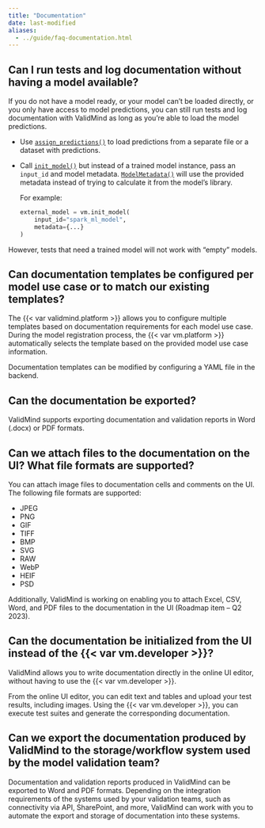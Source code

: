 ```yaml
---
title: "Documentation"
date: last-modified
aliases:
  - ../guide/faq-documentation.html
---
```


## Can I run tests and log documentation without having a model available?

If you do not have a model ready, or your model can't be loaded directly, or you only have access to model predictions, you can still run tests and log documentation with ValidMind as long as you're able to load the model predictions.

- Use [`assign_predictions()`](https://docs.validmind.ai/validmind/validmind/vm_models.html#VMDataset.assign_predictions) to load predictions from a separate file or a dataset with predictions.
- Call [`init_model()`](https://docs.validmind.ai/validmind/validmind.html#init_model) but instead of a trained model instance, pass an `input_id` and model metadata. [`ModelMetadata()`](https://docs.validmind.ai/validmind/validmind/tests/model_validation/ModelMetadata.html#ModelMetadata) will use the provided metadata instead of trying to calculate it from the model's library. 

    For example: 

    ```python
    external_model = vm.init_model(
        input_id="spark_ml_model",
        metadata={...}
    )
    ```

::: {.callout title="If neither a trained model instance nor metadata is provided, `init_model()` will return an error.  "}
However, tests that need a trained model will not work with "empty" models.
:::

## Can documentation templates be configured per model use case or to match our existing templates?

The {{< var validmind.platform >}} allows you to configure multiple templates based on documentation requirements for each model use case. During the model registration process, the {{< var vm.platform >}} automatically selects the template based on the provided model use case information.

Documentation templates can be modified by configuring a YAML file in the backend.

## Can the documentation be exported?

ValidMind supports exporting documentation and validation reports in Word (.docx) or PDF formats.

## Can we attach files to the documentation on the UI? What file formats are supported?

You can attach image files to documentation cells and comments on the UI. The following file formats are supported:

- JPEG
- PNG
- GIF
- TIFF
- BMP
- SVG
- RAW
- WebP
- HEIF
- PSD

Additionally, ValidMind is working on enabling you to attach Excel, CSV, Word, and PDF files to the documentation in the UI (Roadmap item – Q2 2023).

## Can the documentation be initialized from the UI instead of the {{< var vm.developer >}}?

ValidMind allows you to write documentation directly in the online UI editor, without having to use the {{< var vm.developer >}}.

From the online UI editor, you can edit text and tables and upload your test results, including images. Using the {{< var vm.developer >}}, you can execute test suites and generate the corresponding documentation.

## Can we export the documentation produced by ValidMind to the storage/workflow system used by the model validation team?

Documentation and validation reports produced in ValidMind can be exported to Word and PDF formats. Depending on the integration requirements of the systems used by your validation teams, such as connectivity via API, SharePoint, and more, ValidMind can work with you to automate the export and storage of documentation into these systems.
